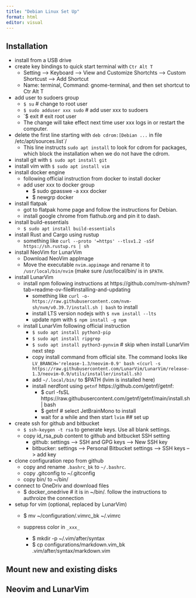 ```yaml
---
title: "Debian Linux Set Up"
format: html
editor: visual
---
```


## Installation

- install from a USB drive
- create key bindings to quick start terminal with `Ctr Alt T`
  - Setting --> Keyboard --> View and Customize Shortchts --> Custom Shortcust --> Add Shortcut
  - Name: terminal, Command: gnome-terminal,  and then set shortcut to Ctr Alt T
- add user to sudoers group
  - `$ su`  # change to root user
  - `$ sudo adduser xxx sudo`  # add user xxx to sudoers
  - `$ exit  # exit root user
  - The change will take effect next time user xxx logs in or restart the computer.
- delete the first line starting with `deb cdrom:[Debian ...` in file /etc/apt/sources.list`/
  - This line instructs `sudo apt install` to look for cdrom for packages, which block the installation when we do not have the cdrom.
- install git with `$ sudo apt install git`
- install vim with `$ sudo apt install vim`
- install docker engine
    - following official instruction from docker to install docker
    - add user xxx to docker group
      - $ sudo gpasswe -a xxx docker
      - $ newgrp docker
- install flatpak
    - got to flatpak home page and follow the instructions for Debian.
    - install google chrome from flathub.org and pin it to dash.
- install build-essentials
  - `$ sudo apt install build-essentials`
- install Rust and Cargo using rustup
  - something like `curl --proto '=https' --tlsv1.2 -sSf https://sh.rustup.rs | sh`
- install NeoVim for LunarVim
    - Download NeoVim appImage
    - Move the executable `nvim.appimage` and rename it to `/usr/local/bin/nvim` (make sure /usr/local/bin/ is in `$PATH`.
- install LunarVim
  - install npm following instructions at https://github.com/nvm-sh/nvm?tab=readme-ov-file#installing-and-updating
    - something like `curl -o- https://raw.githubusercontent.com/nvm-sh/nvm/v0.39.7/install.sh | bash` to install
    - install LTS version nodejs with `$ nvm install --lts`
    - update npm with `$ npm install -g npm`
  - install LunarVim following official instruction
    - `$ sudo apt install python3-pip`
    - `$ sudo apt install ripgrep`
    - `$ sudo apt install python3-pynvim`  # skip when install LunarVim next step
    - copy install command from official site. The command looks like `LV_BRANCH='release-1.3/neovim-0.9' bash <(curl -s https://raw.githubusercontent.com/LunarVim/LunarVim/release-1.3/neovim-0.9/utils/installer/install.sh)`
    - add `~/.local/bin/` to $PATH (lvim is installed here)
    - install nerdfont using `getnf` https://github.com/getnf/getnf:
      - $ curl -fsSL https://raw.githubusercontent.com/getnf/getnf/main/install.sh | bash
      - $ getnf   # select JetBrainMono to install
      - wait for a while and then start `lvim`
## set up

- create ssh for github and bitbucket
    - `$ ssh-keygen -t rsa` to generate keys. Use all blank settings.
    - copy id_rsa_pub content to github and bitbucket SSH setting
      - github: settings --> SSH and GPG keys --> New SSH key
      - bitbucker: settings --> Personal Bitbucket settings --> SSH keys --> add key
- clone configuration repo from github
  - copy and rename `.bashrc_bk` to `~/.bashrc`.
  - copy .gitconfig to ~/.gitconfig
  - copy bin/ to ~/bin/

- connect to OneDriv and download files
  - $ docker_onedrive  # it is in ~/bin/. follow the instructions to authroize the connection

- setup for vim (optional, replaced by LunarVim)
  - $ mv ~/configuration/.vimrc_bk ~/.vimrc

  - suppress color in `_xxx_`
    - $ mkdir -p ~/.vim/after/syntax
    - $ cp configurations/markdown.vim_bk .vim/after/syntax/markdown.vim

## Mount new and existing disks

##

## Neovim and LunarVim
